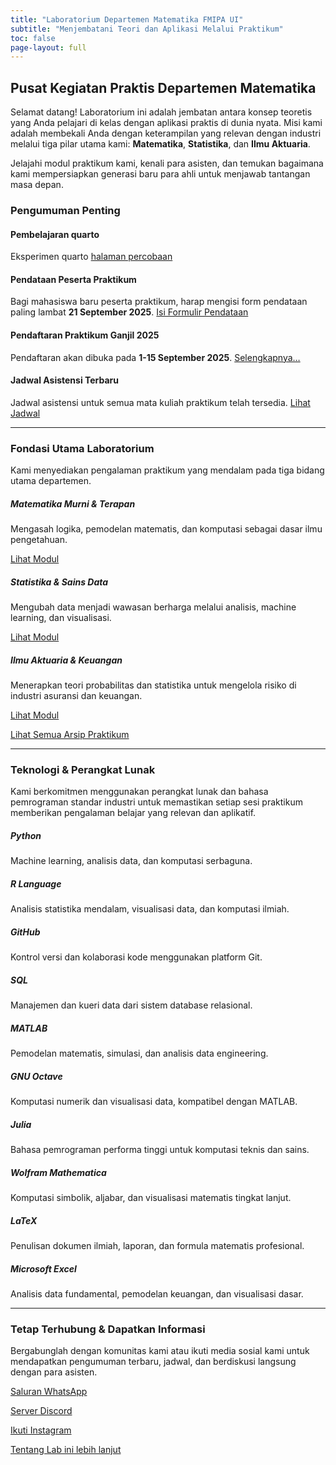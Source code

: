 ```yaml
---
title: "Laboratorium Departemen Matematika FMIPA UI"
subtitle: "Menjembatani Teori dan Aplikasi Melalui Praktikum"
toc: false
page-layout: full
---
```


::: {.grid}
<div class="g-col-12 g-col-md-8">
## Pusat Kegiatan Praktis Departemen Matematika
Selamat datang! Laboratorium ini adalah jembatan antara konsep teoretis yang Anda pelajari di kelas dengan aplikasi praktis di dunia nyata. Misi kami adalah membekali Anda dengan keterampilan yang relevan dengan industri melalui tiga pilar utama kami: **Matematika**, **Statistika**, dan **Ilmu Aktuaria**.

Jelajahi modul praktikum kami, kenali para asisten, dan temukan bagaimana kami mempersiapkan generasi baru para ahli untuk menjawab tantangan masa depan.
</div>
<div class="g-col-12 g-col-md-4">
### <i class="fa-solid fa-bullhorn" aria-hidden="true"></i> Pengumuman Penting

::: {.callout-note appearance="simple" icon=false}
#### Pembelajaran quarto
Eksperimen quarto [halaman percobaan](./eksperimen/coba.qmd)
:::

::: {.callout-note appearance="simple" icon=false}
#### Pendataan Peserta Praktikum
Bagi mahasiswa baru peserta praktikum, harap mengisi form pendataan paling lambat **21 September 2025**.
[Isi Formulir Pendataan](https://forms.gle/yMChaR6LE5NPDhXa8)
:::

::: {.callout-note appearance="simple" icon=false}
#### Pendaftaran Praktikum Ganjil 2025
Pendaftaran akan dibuka pada **1-15 September 2025**.
[Selengkapnya...](./semuahalaman/seleksi/portal.qmd)
:::
::: {.callout-tip appearance="simple" icon=false}
#### Jadwal Asistensi Terbaru
Jadwal asistensi untuk semua mata kuliah praktikum telah tersedia.
[Lihat Jadwal](./semuahalaman/Jadwal.qmd)
:::
</div>
:::

---

### Fondasi Utama Laboratorium
Kami menyediakan pengalaman praktikum yang mendalam pada tiga bidang utama departemen.

::: {.grid}
<div class="g-col-12 g-col-md-4">
<div class="card h-100 text-center"><div class="card-body"><div class="fs-1 mb-3"><i class="fa-solid fa-infinity" aria-hidden="true"></i></div><h5 class="card-title">Matematika Murni & Terapan</h5><p class="card-text small">Mengasah logika, pemodelan matematis, dan komputasi sebagai dasar ilmu pengetahuan.</p></div><div class="card-footer"><a href="./semuahalaman/praktikum-matematika.qmd" class="card-link">Lihat Modul</a></div></div>
</div>
<div class="g-col-12 g-col-md-4">
<div class="card h-100 text-center"><div class="card-body"><div class="fs-1 mb-3"><i class="fa-solid fa-chart-simple" aria-hidden="true"></i></div><h5 class="card-title">Statistika & Sains Data</h5><p class="card-text small">Mengubah data menjadi wawasan berharga melalui analisis, machine learning, dan visualisasi.</p></div><div class="card-footer"><a href="./semuahalaman/praktikum-statistika.qmd" class="card-link">Lihat Modul</a></div></div>
</div>
<div class="g-col-12 g-col-md-4">
<div class="card h-100 text-center"><div class="card-body"><div class="fs-1 mb-3"><i class="fa-solid fa-shield-halved" aria-hidden="true"></i></div><h5 class="card-title">Ilmu Aktuaria & Keuangan</h5><p class="card-text small">Menerapkan teori probabilitas dan statistika untuk mengelola risiko di industri asuransi dan keuangan.</p></div><div class="card-footer"><a href="./semuahalaman/praktikum-aktuaria.qmd" class="card-link">Lihat Modul</a></div></div>
</div>
:::

<div class="text-center mt-4">
<a href="./semuahalaman/praktikum.qmd" class="btn btn-primary btn-lg"><i class="fa-solid fa-book-open" aria-hidden="true"></i> Lihat Semua Arsip Praktikum</a>
</div>

------

### Teknologi & Perangkat Lunak

Kami berkomitmen menggunakan perangkat lunak dan bahasa pemrograman standar industri untuk memastikan setiap sesi praktikum memberikan pengalaman belajar yang relevan dan aplikatif.

<div class="grid text-center gap-3">

<div class="g-col-12 g-col-md-4">
<div class="card h-100 shadow-sm border-light card-hover">
<div class="card-body">
<div class="fs-1 mb-3 text-primary"><i class="fa-brands fa-python"></i></div>
<h5 class="card-title">Python</h5>
<p class="card-text small">Machine learning, analisis data, dan komputasi serbaguna.</p>
</div>
</div>
</div>

<div class="g-col-12 g-col-md-4">
<div class="card h-100 shadow-sm border-light card-hover">
<div class="card-body">
<div class="fs-1 mb-3 text-primary"><i class="fa-brands fa-r-project"></i></div>
<h5 class="card-title">R Language</h5>
<p class="card-text small">Analisis statistika mendalam, visualisasi data, dan komputasi ilmiah.</p>
</div>
</div>
</div>

<div class="g-col-12 g-col-md-4">
<div class="card h-100 shadow-sm border-light card-hover">
<div class="card-body">
<div class="fs-1 mb-3 text-primary"><i class="fa-brands fa-github"></i></div>
<h5 class="card-title">GitHub</h5>
<p class="card-text small">Kontrol versi dan kolaborasi kode menggunakan platform Git.</p>
</div>
</div>
</div>

<div class="g-col-12 g-col-md-4">
<div class="card h-100 shadow-sm border-light card-hover">
<div class="card-body">
<div class="fs-1 mb-3 text-primary"><i class="fa-solid fa-database"></i></div>
<h5 class="card-title">SQL</h5>
<p class="card-text small">Manajemen dan kueri data dari sistem database relasional.</p>
</div>
</div>
</div>

<div class="g-col-12 g-col-md-4">
<div class="card h-100 shadow-sm border-light card-hover">
<div class="card-body">
<div class="fs-1 mb-3 text-primary"><i class="fa-solid fa-wave-square"></i></div>
<h5 class="card-title">MATLAB</h5>
<p class="card-text small">Pemodelan matematis, simulasi, dan analisis data engineering.</p>
</div>
</div>
</div>

<div class="g-col-12 g-col-md-4">
<div class="card h-100 shadow-sm border-light card-hover">
<div class="card-body">
<div class="fs-1 mb-3 text-primary"><i class="fa-solid fa-chart-line"></i></div>
<h5 class="card-title">GNU Octave</h5>
<p class="card-text small">Komputasi numerik dan visualisasi data, kompatibel dengan MATLAB.</p>
</div>
</div>
</div>

<div class="g-col-12 g-col-md-4">
<div class="card h-100 shadow-sm border-light card-hover">
<div class="card-body">
<div class="fs-1 mb-3 text-primary"><i class="fa-solid fa-atom"></i></div>
<h5 class="card-title">Julia</h5>
<p class="card-text small">Bahasa pemrograman performa tinggi untuk komputasi teknis dan sains.</p>
</div>
</div>
</div>

<div class="g-col-12 g-col-md-4">
<div class="card h-100 shadow-sm border-light card-hover">
<div class="card-body">
<div class="fs-1 mb-3 text-primary"><i class="fa-solid fa-brain"></i></div>
<h5 class="card-title">Wolfram Mathematica</h5>
<p class="card-text small">Komputasi simbolik, aljabar, dan visualisasi matematis tingkat lanjut.</p>
</div>
</div>
</div>

<div class="g-col-12 g-col-md-4">
<div class="card h-100 shadow-sm border-light card-hover">
<div class="card-body">
<div class="fs-1 mb-3 text-primary"><i class="fa-solid fa-file-lines"></i></div>
<h5 class="card-title">LaTeX</h5>
<p class="card-text small">Penulisan dokumen ilmiah, laporan, dan formula matematis profesional.</p>
</div>
</div>
</div>

<div class="g-col-12 g-col-md-4">
<div class="card h-100 shadow-sm border-light card-hover">
<div class="card-body">
<div class="fs-1 mb-3 text-primary"><i class="fa-solid fa-file-excel"></i></div>
<h5 class="card-title">Microsoft Excel</h5>
<p class="card-text small">Analisis data fundamental, pemodelan keuangan, dan visualisasi dasar.</p>
</div>
</div>
</div>

</div>

---

### Tetap Terhubung & Dapatkan Informasi

Bergabunglah dengan komunitas kami atau ikuti media sosial kami untuk mendapatkan pengumuman terbaru, jadwal, dan berdiskusi langsung dengan para asisten.

::: {.grid .gap-3 .text-center}

::: {.g-col-12 .g-col-md-4}
<a href="https://whatsapp.com/channel/0029Vb7J5rs545v5DhfPlC2W" class="btn btn-community btn-whatsapp w-100 p-3 d-flex justify-content-center align-items-center">
<i class="fa-brands fa-whatsapp fa-fw fs-4"></i>
<span class="ms-2">Saluran WhatsApp</span>
</a>
:::

::: {.g-col-12 .g-col-md-4}
<a href="https://discord.com" class="btn btn-community btn-discord w-100 p-3 d-flex justify-content-center align-items-center">
<i class="fa-brands fa-discord fa-fw fs-4"></i>
<span class="ms-2">Server Discord</span>
</a>
:::

::: {.g-col-12 .g-col-md-4}
<a href="https://instagram.com" class="btn btn-community btn-instagram w-100 p-3 d-flex justify-content-center align-items-center">
<i class="fa-brands fa-instagram fa-fw fs-4"></i>
<span class="ms-2">Ikuti Instagram</span>
</a>
:::

:::

<div class="text-center mt-4">
<a href="./semuahalaman/about.qmd" class="btn btn-outline-primary">
Tentang Lab ini lebih lanjut <i class="fa-solid fa-arrow-right ms-1"></i>
</a>
</div>